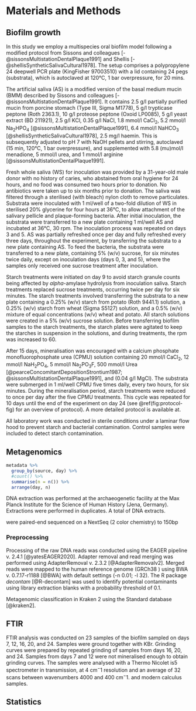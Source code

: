# Materials and Methods

<!-- Create table for all samples and indicate which samples underwent DNA, FTIR, etc. -->

## Biofilm growth

In this study we employ a multispecies oral biofilm model following a modified
protocol from Sissons and colleagues [-@sissonsMultistationDentalPlaque1991] and
Shellis [-@shellisSyntheticSalivaCultural1978]. The setup comprises a polypropylene 
24 deepwell PCR plate (KingFisher 97003510) with a lid containing 24 pegs (substrata), which 
is autoclaved at 120&deg;C, 1 bar overpressure, for 20 mins.
 
The artificial saliva (AS) is a modified version of the basal medium mucin (BMM)
described by Sissons and colleagues [-@sissonsMultistationDentalPlaque1991]. 
It contains 2.5 g/l partially purified mucin from porcine stomach (Type III, Sigma M1778), 
5 g/l trypticase peptone (Roth 2363.1), 10 g/l proteose peptone (Oxoid LP0085),
5 g/l yeast extract (BD 211921), 2.5 g/l KCl, 0.35 g/l NaCl, 1.8 mmol/l CaCl~2~, 
5.2 mmol/l Na~2~HPO~4~ [@sissonsMultistationDentalPlaque1991], 6.4 mmol/l NaHCO~3~ 
[@shellisSyntheticSalivaCultural1978], 2.5 mg/l haemin. This is subsequently 
adjusted to pH 7 with NaOH pellets and stirring, autoclaved (15 min, 120&deg;C, 
1 bar overpressure), and supplemented with 5.8 \(mu\)mol/l menadione, 5 mmol/l urea, 
and 1 mmol/l arginine [@sissonsMultistationDentalPlaque1991].

<!-- add to protocols.io -->
Fresh whole saliva (WS) for inoculation was provided by a 31-year-old male donor 
with no history of caries, who abstained from oral hygiene for 24 hours, and no 
food was consumed two hours prior to donation. No antibiotics were taken up to six 
months prior to donation. 
The saliva was filtered through a sterilised (with bleach) nylon cloth to remove
particulates.
Substrata were inoculated with 1 ml/well of a two-fold dilution of WS in sterilised 
20% glycerine for four hours at 36&deg;C, to allow attachment of the
salivary pellicle and plaque-forming bacteria. After initial inoculation, the 
substrata were transferred to a new plate containing 1 ml/well AS and incubated 
at 36&deg;C, 30 rpm. The inoculation process was repeated on days 3 and 5. 
AS was partially refreshed once per day and fully refreshed every three days, 
throughout the experiment, by transferring the substrata to a new plate containing 
AS. To feed the bacteria, the substrata were transferred to a new plate, containing 
5% (w/v) sucrose, for six minutes twice daily, except on inoculation days 
(days 0, 3, and 5), where the samples only received one sucrose treatment after
inoculation. 

Starch treatments were initiated on day 9 to avoid starch granule counts being 
affected by $alpha$-amylase hydrolysis from inoculation saliva. 
Starch treatments replaced sucrose treatments, occurring twice per day
for six minutes. The starch treatments involved transferring the substrata to a 
new plate containing a 0.25% (w/v) starch from potato (Roth 9441.1) solution, a
0.25% (w/v) starch from wheat (Sigma S5127) solution, and a 0.5% (w/v) mixture of equal
concentrations (w/v) wheat and potato. All starch solutions were created in a 5%
(w/v) sucrose solution. Before transferring biofilm samples to the starch treatments, 
the starch plates were agitated to keep the starches in suspension in the solutions, 
and during treatments, the rpm was increased to 60.

After 15 days, mineralisation was encouraged with a 
calcium phosphate monofluorophosphate urea (CPMU) solution containing 
20 mmol/l CaCl~2~, 12 mmol/l NaH~2~PO~4~, 5 mmol/l Na~2~PO~3~F, 500 mmol/l Urea
[@pearceConcomitantDepositionStrontium1987; @sissonsMultistationDentalPlaque1991], 
and (0.04 g/l MgCl). The substrata were submerged in 1 ml/well CPMU five times daily, 
every two hours, for six minutes. During the mineralisation period, starch treatments
were reduced to once per day after the five CPMU treatments. This cycle was repeated 
for 10 days until the end of the experiment on day 24 
(see \@ref(fig:protocol-fig) for an overview of protocol). A more detailed
protocol is available at<!-- protocols.io -->.

All laboratory work was conducted in sterile conditions under a laminar flow hood 
to prevent starch and bacterial contamination. Control samples were included to 
detect starch contamination.

## Metagenomics

```r
metadata %>%
  group_by(source, day) %>%
  #count() %>%
  summarise(n = n()) %>%
  arrange(day, n)
```


<!-- Samples sent to Jena -->
DNA extraction was performed at the archaeogenetic facility at the Max Planck 
Institute for the Science of Human History (Jena, Germany). Extractions were 
performed in duplicates<!-- ?? -->. A total of <!-- sample size --> DNA extracts.

<!-- DNA extraction details -->

were paired-end sequenced on a NextSeq (2 color chemistry) to 150bp

<!-- EAGER settings -->
### Preprocessing

Processing of the raw DNA reads was conducted using the EAGER pipeline v. 2.4.1 [@yatesEAGER2020].
Adapter removal and read merging was performed using AdapterRemoval v. 2.3.2 [@AdapterRemovalv2]. 
Merged reads were mapped to the human reference genome (GRCh38 <!--link-->)
using BWA v. 0.7.17-r1188 [@BWA] with default settings (-n 0.01; -l 32).
<!-- SAMTools-->
<!-- endorS.py-->
<!-- Kraken -->
<!-- cuperdec [@yatesOralMicrobiome2021]-->
The R package *decontam* [@R-decontam] was used to identify potential contaminants
using library extraction blanks with a probability threshold of 0.1.

Metagenomic classification in Kraken 2 using the Standard database [@kraken2].

## FTIR

<!-- FTIR specs -->
FTIR analysis was conducted on 23 samples of the biofilm sampled
on days 7, 12, 16, 20, and 24.
Samples were ground together with KBr. Grinding curves were prepared
by repeated grinding of samples from days 16, 20, and 24. Samples
from days 7 and 12 were not mineralised enough to obtain grinding
curves. The samples were analysed with a Thermo Nicolet is5 spectrometer
in transmission, at 4 cm$^-1$ resolution and an average of 32 scans
between wavenumbers 4000 and 400 cm$^-1$.
<!-- insert reference library --> and modern calculus samples.

<!-- Shira -->

## Statistics

<!-- R packages used -->